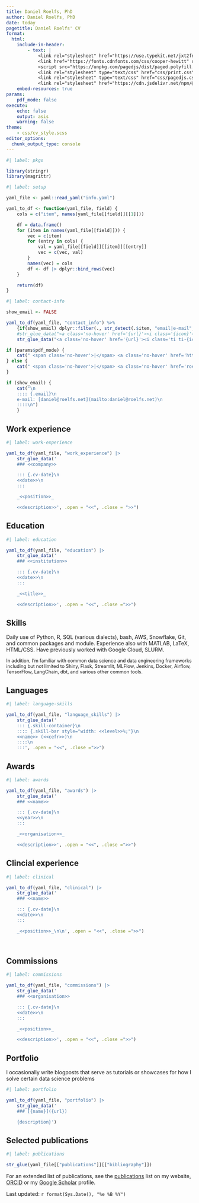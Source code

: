 ```yaml
---
title: Daniel Roelfs, PhD
author: Daniel Roelfs, PhD
date: today
pagetitle: Daniel Roelfs' CV
format:
  html:
    include-in-header: 
        - text: |
            <link rel="stylesheet" href="https://use.typekit.net/jxt2fnp.css">
            <link href="https://fonts.cdnfonts.com/css/cooper-hewitt" rel="stylesheet">
            <script src="https://unpkg.com/pagedjs/dist/paged.polyfill.js"></script>
            <link rel="stylesheet" type="text/css" href="css/print.css">
            <link rel="stylesheet" type="text/css" href="css/pagedjs.css" media="screen">
            <link rel="stylesheet" href="https://cdn.jsdelivr.net/npm/@tabler/icons-webfont@latest/tabler-icons.min.css">
    embed-resources: true
params:
    pdf_mode: false
execute:
    echo: false
    output: asis
    warning: false
theme:
    - css/cv_style.scss
editor_options:
  chunk_output_type: console
---
```


```r
#| label: pkgs

library(stringr)
library(magrittr)
```

```r
#| label: setup

yaml_file <- yaml::read_yaml("info.yaml")

yaml_to_df <- function(yaml_file, field) {
    cols = c("item", names(yaml_file[[field]][[1]]))

    df = data.frame()
    for (item in names(yaml_file[[field]])) {
        vec = c(item)
        for (entry in cols) {
            val = yaml_file[[field]][[item]][[entry]]
            vec = c(vec, val)
        }
        names(vec) = cols
        df <- df |> dplyr::bind_rows(vec)
    }

    return(df)
}
```

::: {.socials}
```r
#| label: contact-info

show_email <- FALSE

yaml_to_df(yaml_file, "contact_info") %>%
    {if(show_email) dplyr::filter(., str_detect(.$item, "email|e-mail", negate = TRUE)) else .} |>
    #str_glue_data("<a class='no-hover' href='{url}'><i class='{icon}'></i></a>")
    str_glue_data("<a class='no-hover' href='{url}'><i class='ti ti-{icon}'></i></a>")

if (params$pdf_mode) {
    cat(" <span class='no-hover'>|</span> <a class='no-hover' href='https://cv.danielroelfs.com'><i class='ti ti-brand-safari'></i></a>")
} else {
    cat(" <span class='no-hover'>|</span> <a class='no-hover' href='roelfs_cv.pdf'><i class='ti ti-download'></i></a>")
}

if (show_email) {
    cat("\n
    :::: {.email}\n
    e-mail: [daniel@roelfs.net](mailto:daniel@roelfs.net)\n
    ::::\n")
    }
```
:::

## Work experience {.section}

```r
#| label: work-experience

yaml_to_df(yaml_file, "work_experience") |>
    str_glue_data('
    ### <<company>>

    ::: {.cv-date}\n
    <<date>>\n
    :::

    _<<position>>_

    <<description>>', .open = "<<", .close = ">>")
```

## Education {.section}

```r
#| label: education

yaml_to_df(yaml_file, "education") |>
    str_glue_data('
    ### <<institution>>

    ::: {.cv-date}\n
    <<date>>\n
    :::

    _<<title>>_

    <<description>>', .open = "<<", .close =">>")
```

## Skills {.section}

Daily use of Python, R, SQL (various dialects), bash, AWS, Snowflake, Git, and common packages and module. Experience also with MATLAB, LaTeX, HTML/CSS. Have previously worked with Google Cloud, SLURM.

::: {style="margin-top: 1em;font-size: 90%"}
In addition, I'm familiar with common data science and data engineering frameworks including but not limited to Shiny, Flask, Streamlit, MLFlow, Jenkins, Docker, Airflow, TensorFlow, LangChain, dbt, and various other common tools.
:::

## Languages {.section}

```r
#| label: language-skills

yaml_to_df(yaml_file, "language_skills") |>
    str_glue_data('
    ::: {.skill-container}\n
    :::: {.skill-bar style="width: <<level>>%;"}\n
    <<name>> (<<cefr>>)\n
    ::::\n
    :::', .open = "<<", .close =">>")
```

## Awards {.section}

```r
#| label: awards

yaml_to_df(yaml_file, "awards") |>
    str_glue_data('
    ### <<name>>

    ::: {.cv-date}\n
    <<year>>\n
    :::

    _<<organisation>>_

    <<description>>', .open = "<<", .close =">>")
```

## Clincial experience {.section}

```r
#| label: clinical

yaml_to_df(yaml_file, "clinical") |>
    str_glue_data('
    ### <<name>>

    ::: {.cv-date}\n
    <<date>>\n
    :::

    _<<position>>_\n\n', .open = "<<", .close =">>")
```

<br>

## Commissions {.section}

```r
#| label: commissions

yaml_to_df(yaml_file, "commissions") |>
    str_glue_data('
    ### <<organisation>>

    ::: {.cv-date}\n
    <<date>>\n
    :::

    _<<position>>_

    <<description>>', .open = "<<", .close =">>")
```

## Portfolio {.section}

I occasionally write blogposts that serve as tutorials or showcases for how I solve certain data science problems

```r
#| label: portfolio

yaml_to_df(yaml_file, "portfolio") |>
    str_glue_data('
    ### [{name}]({url})

    {description}')
```

## Selected publications {.section}

```r
#| label: publications

str_glue(yaml_file[["publications"]][["bibliography"]])
```

For an extended list of publications, see the [publications](https://danielroelfs.com/publications) list on my website, [ORCID](https://orcid.org/0000-0002-1083-002X) or my [Google Scholar](https://scholar.google.com/citations?hl=en&user=QmVQcsAAAAAJ&view_op=list_works&sortby=pubdate) profile.

::: {.last-updated}
Last updated: `r format(Sys.Date(), "%e %B %Y")`
:::